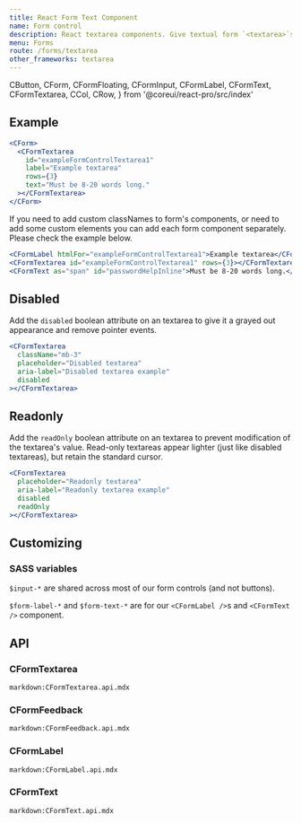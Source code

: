 ```yaml
---
title: React Form Text Component
name: Form control
description: React textarea components. Give textual form `<textarea>`s an upgrade with custom styles, sizing, focus states, validation, and more.
menu: Forms
route: /forms/textarea
other_frameworks: textarea
---
```


  CButton,
  CForm,
  CFormFloating,
  CFormInput,
  CFormLabel,
  CFormText,
  CFormTextarea,
  CCol,
  CRow,
} from '@coreui/react-pro/src/index'

## Example

```jsx preview
<CForm>
  <CFormTextarea
    id="exampleFormControlTextarea1"
    label="Example textarea"
    rows={3}
    text="Must be 8-20 words long."
  ></CFormTextarea>
</CForm>
```

If you need to add custom classNames to form's components, or need to add some custom elements you can add each form component separately. Please check the example below.

```jsx
<CFormLabel htmlFor="exampleFormControlTextarea1">Example textarea</CFormLabel>
<CFormTextarea id="exampleFormControlTextarea1" rows={3}></CFormTextarea>
<CFormText as="span" id="passwordHelpInline">Must be 8-20 words long.</CFormText>
```

## Disabled

Add the `disabled` boolean attribute on an textarea to give it a grayed out appearance and remove pointer events.

```jsx preview
<CFormTextarea
  className="mb-3"
  placeholder="Disabled textarea"
  aria-label="Disabled textarea example"
  disabled
></CFormTextarea>
```

## Readonly

Add the `readOnly` boolean attribute on an textarea to prevent modification of the textarea's value. Read-only textareas appear lighter (just like disabled textareas), but retain the standard cursor.

```jsx preview
<CFormTextarea
  placeholder="Readonly textarea"
  aria-label="Readonly textarea example"
  disabled
  readOnly
></CFormTextarea>
```

## Customizing

### SASS variables

`$input-*` are shared across most of our form controls (and not buttons).

<ScssDocs file="_variables.scss" capture="form-input-variables" />

`$form-label-*` and `$form-text-*` are for our `<CFormLabel />`s and `<CFormText />` component.

<ScssDocs file="_variables.scss" capture="form-label-variables" />

<ScssDocs file="_variables.scss" capture="form-text-variables" />

## API

### CFormTextarea

`markdown:CFormTextarea.api.mdx`

### CFormFeedback

`markdown:CFormFeedback.api.mdx`

### CFormLabel

`markdown:CFormLabel.api.mdx`

### CFormText

`markdown:CFormText.api.mdx`
